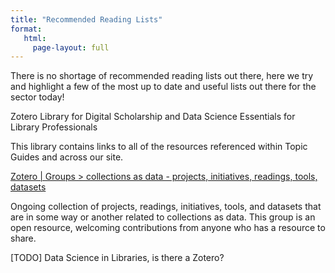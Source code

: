 ```yaml
---
title: "Recommended Reading Lists"
format: 
   html:
     page-layout: full
---
```


There is no shortage of recommended reading lists out there, here we try and highlight a few of the most up to date and useful lists out there for the sector today!

Zotero Library for Digital Scholarship and Data Science Essentials for Library Professionals

This library contains links to all of the resources referenced within Topic Guides and across our site.

[Zotero | Groups > collections as data - projects, initiatives, readings, tools, datasets](https://www.zotero.org/groups/2171423/collections_as_data_-_projects_initiatives_readings_tools_datasets)

Ongoing collection of projects, readings, initiatives, tools, and datasets that are in some way or another related to collections as data. This group is an open resource, welcoming contributions from anyone who has a resource to share.

[TODO] Data Science in Libraries, is there a Zotero?

::: {#refs}
:::

